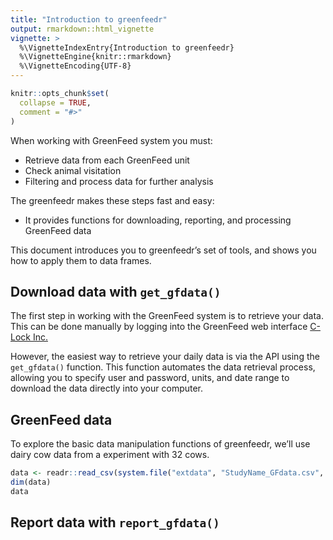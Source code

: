 ```yaml
---
title: "Introduction to greenfeedr"
output: rmarkdown::html_vignette
vignette: >
  %\VignetteIndexEntry{Introduction to greenfeedr}
  %\VignetteEngine{knitr::rmarkdown}
  %\VignetteEncoding{UTF-8}
---
```


```r
knitr::opts_chunk$set(
  collapse = TRUE,
  comment = "#>"
)
```

When working with GreenFeed system you must:

* Retrieve data from each GreenFeed unit
* Check animal visitation
* Filtering and process data for further analysis

The greenfeedr makes these steps fast and easy:

* It provides functions for downloading, reporting, and processing GreenFeed data

This document introduces you to greenfeedr's set of tools, and shows you how to apply them to data frames.

## Download data with `get_gfdata()`

The first step in working with the GreenFeed system is to retrieve your data. This can be done manually by logging into the GreenFeed web interface [C-Lock Inc.](https://ext.c-lockinc.com/greenfeed.php)

However, the easiest way to retrieve your daily data is via the API using the `get_gfdata()` function. This function automates the data retrieval process, allowing you to specify user and password, units, and date range to download the data directly into your computer.


## GreenFeed data

To explore the basic data manipulation functions of greenfeedr, we'll use dairy cow data from a experiment with 32 cows.

```r
data <- readr::read_csv(system.file("extdata", "StudyName_GFdata.csv", package = "greenfeedr"), show_col_types = FALSE)
dim(data)
data
```



## Report data with `report_gfdata()`







